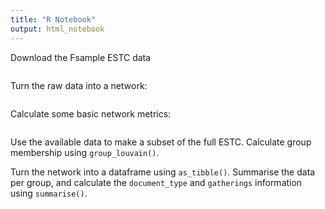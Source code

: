 ```yaml
---
title: "R Notebook"
output: html_notebook
---
```


Download the Fsample ESTC data

```r

```

Turn the raw data into a network:

```r

```


Calculate some basic network metrics:

```r


```

Use the available data to make a subset of the full ESTC. Calculate group membership using `group_louvain()`. 

Turn the network into a dataframe using `as_tibble()`. Summarise the data per group, and calculate the `document_type` and `gatherings` information using `summarise()`. 

```r

```




